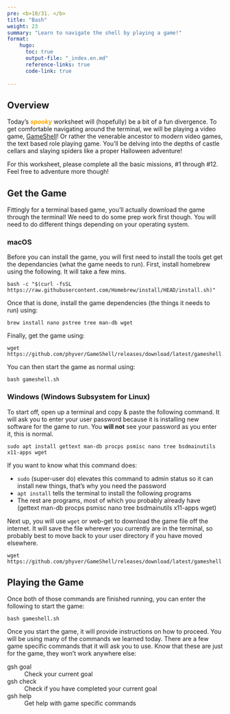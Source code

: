 ```yaml
---
pre: <b>10/31. </b>
title: "Bash"
weight: 23
summary: "Learn to navigate the shell by playing a game!"
format:
    hugo:
      toc: true
      output-file: "_index.en.md"
      reference-links: true
      code-link: true
      
---
```


## Overview

Today's <span style="color: orange;">***spooky***</span> worksheet will (hopefully) be a bit of a fun divergence. To get comfortable navigating around the terminal, we will be playing a video game, [GameShell](https://github.com/phyver/GameShell)! Or rather the venerable ancestor to modern video games, the text based role playing game. You'll be delving into the depths of castle cellars and slaying spiders like a proper Halloween adventure!

For this worksheet, please complete all the basic missions, #1 through #12. Feel free to adventure more though!

## Get the Game

Fittingly for a terminal based game, you'll actually download the game through the terminal! We need to do some prep work first though. You will need to do different things depending on your operating system.

### macOS

Before you can install the game, you will first need to install the tools get get the dependancies (what the game needs to run). First, install homebrew using the following. It will take a few mins.
```
bash -c "$(curl -fsSL https://raw.githubusercontent.com/Homebrew/install/HEAD/install.sh)"
```

Once that is done, install the game dependencies (the things it needs to run) using:

```
brew install nano pstree tree man-db wget
```

Finally, get the game using:

```
wget https://github.com/phyver/GameShell/releases/download/latest/gameshell.sh
```

You can then start the game as normal using:

```
bash gameshell.sh
```

### Windows (Windows Subsystem for Linux)

To start off, open up a terminal and copy & paste the following command. It will ask you to enter your user password because it is installing new software for the game to run. You **will not** see your password as you enter it, this is normal.

```
sudo apt install gettext man-db procps psmisc nano tree bsdmainutils x11-apps wget
```

If you want to know what this command does:

* `sudo` (super-user do) elevates this command to admin status so it can install new things, that's why you need the password
* `apt install` tells the terminal to install the following programs
* The rest are programs, most of which you probably already have (gettext man-db procps psmisc nano tree bsdmainutils x11-apps wget)

Next up, you will use `wget` or web-get to download the game file off the internet. It will save the file wherever you currently are in the terminal, so probably best to move back to your user directory if you have moved elsewhere.

```
wget https://github.com/phyver/GameShell/releases/download/latest/gameshell.sh
```

## Playing the Game

Once both of those commands are finished running, you can enter the following to start the game:

```
bash gameshell.sh
```

Once you start the game, it will provide instructions on how to proceed. You will be using many of the commands we learned today. There are a few game specific commands that it will ask you to use. Know that these are just for the game, they won't work anywhere else:

gsh goal
:   Check your current goal

gsh check
:   Check if you have completed your current goal

gsh help
:   Get help with game specific commands








